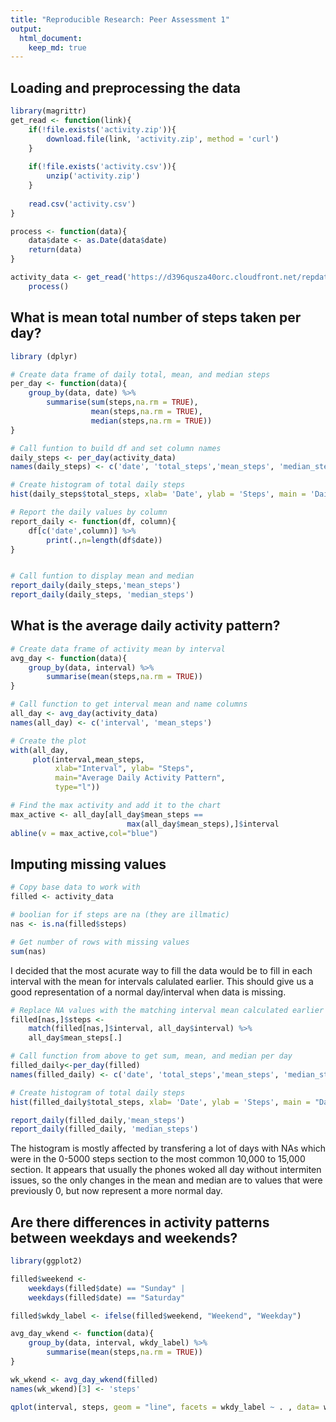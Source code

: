 ```yaml
---
title: "Reproducible Research: Peer Assessment 1"
output: 
  html_document:
    keep_md: true
---
```



## Loading and preprocessing the data
```r
library(magrittr)
get_read <- function(link){
    if(!file.exists('activity.zip')){
        download.file(link, 'activity.zip', method = 'curl')
    }
    
    if(!file.exists('activity.csv')){
        unzip('activity.zip')
    }
    
    read.csv('activity.csv')
}    

process <- function(data){
    data$date <- as.Date(data$date)
    return(data)
}

activity_data <- get_read('https://d396qusza40orc.cloudfront.net/repdata%2Fdata%2Factivity.zip') %>%
    process()
```


## What is mean total number of steps taken per day?
```r
library (dplyr)

# Create data frame of daily total, mean, and median steps
per_day <- function(data){
    group_by(data, date) %>%
        summarise(sum(steps,na.rm = TRUE),
                  mean(steps,na.rm = TRUE),
                  median(steps,na.rm = TRUE))
}

# Call funtion to build df and set column names
daily_steps <- per_day(activity_data)
names(daily_steps) <- c('date', 'total_steps','mean_steps', 'median_steps')

# Create histogram of total daily steps
hist(daily_steps$total_steps, xlab= 'Date', ylab = 'Steps', main = 'Daily total steps')

# Report the daily values by column
report_daily <- function(df, column){
    df[c('date',column)] %>%
        print(.,n=length(df$date))
}


# Call funtion to display mean and median
report_daily(daily_steps,'mean_steps')
report_daily(daily_steps, 'median_steps')

```


## What is the average daily activity pattern?
```r
# Create data frame of activity mean by interval
avg_day <- function(data){
    group_by(data, interval) %>%
        summarise(mean(steps,na.rm = TRUE))
}

# Call function to get interval mean and name columns
all_day <- avg_day(activity_data) 
names(all_day) <- c('interval', 'mean_steps')

# Create the plot
with(all_day,
     plot(interval,mean_steps, 
          xlab="Interval", ylab= "Steps", 
          main="Average Daily Activity Pattern", 
          type="l"))

# Find the max activity and add it to the chart
max_active <- all_day[all_day$mean_steps ==
                          max(all_day$mean_steps),]$interval
abline(v = max_active,col="blue")
```

## Imputing missing values

```r
# Copy base data to work with
filled <- activity_data

# boolian for if steps are na (they are illmatic)
nas <- is.na(filled$steps)

# Get number of rows with missing values
sum(nas)
```

I decided that the most acurate way to fill the data would be to fill in each interval with the mean for intervals calulated earlier. This should give us a good representation of a normal day/interval when data is missing.
```r
# Replace NA values with the matching interval mean calculated earlier
filled[nas,]$steps <- 
    match(filled[nas,]$interval, all_day$interval) %>%
    all_day$mean_steps[.]

# Call function from above to get sum, mean, and median per day
filled_daily<-per_day(filled)
names(filled_daily) <- c('date', 'total_steps','mean_steps', 'median_steps')

# Create histogram of total daily steps
hist(filled_daily$total_steps, xlab= 'Date', ylab = 'Steps', main = "Daily Steps after filling data")

report_daily(filled_daily,'mean_steps')
report_daily(filled_daily, 'median_steps')

```
The histogram is mostly affected by transfering a lot of days with NAs which were in the 0-5000 steps section to the most common 10,000 to 15,000 section. It appears that usually the phones woked all day without intermiten issues, so the only changes in the mean and median are to values that were previously 0, but now represent a more normal day.


## Are there differences in activity patterns between weekdays and weekends?

```r
library(ggplot2)

filled$weekend <- 
    weekdays(filled$date) == "Sunday" | 
    weekdays(filled$date) == "Saturday"

filled$wkdy_label <- ifelse(filled$weekend, "Weekend", "Weekday")

avg_day_wkend <- function(data){
    group_by(data, interval, wkdy_label) %>%
        summarise(mean(steps,na.rm = TRUE))
}

wk_wkend <- avg_day_wkend(filled)
names(wk_wkend)[3] <- 'steps'

qplot(interval, steps, geom = "line", facets = wkdy_label ~ . , data= wk_wkend)

```


